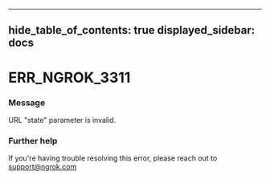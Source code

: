 

---
hide_table_of_contents: true
displayed_sidebar: docs
---


# ERR_NGROK_3311

### Message
URL "state" parameter is invalid.

<ErrorDetails error="err_ngrok_3311" />



### Further help
If you're having trouble resolving this error, please reach out to [support@ngrok.com](mailto:support@ngrok.com?subject=Help%20with%20ERR_NGROK_3311)

